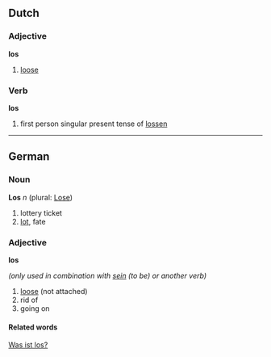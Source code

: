 ==Dutch==
===Adjective===
'''los'''

# [[loose]]

===Verb===
'''los'''

# first person singular present tense of [[lossen]]

----
==German==

===Noun===
'''Los''' ''n'' (plural: [[Lose]])

# lottery ticket
# [[lot]], fate

===Adjective===
'''los'''

''(only used in combination with [[sein]] (to be) or another verb)''

# [[loose]] (not attached)
# rid of
# going on

====Related words====
[[Was ist los?]]